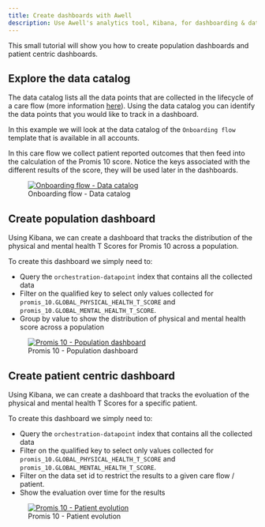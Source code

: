 ```yaml
---
title: Create dashboards with Awell
description: Use Awell's analytics tool, Kibana, for dashboarding & data visualization
---
```


This small tutorial will show you how to create population dashboards and patient centric dashboards.

## Explore the data catalog

The data catalog lists all the data points that are collected in the lifecycle of a care flow (more information [here](https://help.awellhealth.com/en/articles/4791428-data-catalog)). Using the data catalog you can identify the data points that you would like to track in a dashboard.

In this example we will look at the data catalog of the `Onboarding flow` template that is available in all accounts.

In this care flow we collect patient reported outcomes that then feed into the calculation of the Promis 10 score. Notice the keys associated with the different results of the score, they will be used later in the dashboards.

<figure className="w-full flex flex-col justify-center text-center relative">
  <a
    href="https://res.cloudinary.com/da7x4rzl4/image/upload/v1670507794/Developer%20portal/Dashboards_tutorial_-_data_catalog.png"
    target="_blank"
    className="custom-link"
  >
    <img
      src="https://res.cloudinary.com/da7x4rzl4/image/upload/v1670507794/Developer%20portal/Dashboards_tutorial_-_data_catalog.png"
      alt="Onboarding flow - Data catalog"
      className="mx-auto"
    />
  </a>
  <figcaption className="dark:text-slate-400">
    Onboarding flow - Data catalog
  </figcaption>
</figure>

## Create population dashboard

Using Kibana, we can create a dashboard that tracks the distribution of the physical and mental health T Scores for Promis 10 across a population.

To create this dashboard we simply need to:
* Query the `orchestration-datapoint` index that contains all the collected data
* Filter on the qualified key to select only values collected for `promis_10.GLOBAL_PHYSICAL_HEALTH_T_SCORE` and `promis_10.GLOBAL_MENTAL_HEALTH_T_SCORE`.
* Group by value to show the distribution of physical and mental health score across a population

<figure className="w-full flex flex-col justify-center text-center relative">
  <a
    href="https://res.cloudinary.com/da7x4rzl4/image/upload/v1670507794/Developer%20portal/Dashboards_tutorial_-_population_dashboard.png"
    target="_blank"
    className="custom-link"
  >
    <img
      src="https://res.cloudinary.com/da7x4rzl4/image/upload/v1670507794/Developer%20portal/Dashboards_tutorial_-_population_dashboard.png"
      alt="Promis 10 - Population dashboard"
      className="mx-auto"
    />
  </a>
  <figcaption className="dark:text-slate-400">
    Promis 10 - Population dashboard
  </figcaption>
</figure>

## Create patient centric dashboard

Using Kibana, we can create a dashboard that tracks the evoluation of the physical and mental health T Scores for a specific patient.

To create this dashboard we simply need to:
* Query the `orchestration-datapoint` index that contains all the collected data
* Filter on the qualified key to select only values collected for `promis_10.GLOBAL_PHYSICAL_HEALTH_T_SCORE` and `promis_10.GLOBAL_MENTAL_HEALTH_T_SCORE`.
* Filter on the data set id to restrict the results to a given care flow / patient.
* Show the evaluation over time for the results

<figure className="w-full flex flex-col justify-center text-center relative">
  <a
    href="https://res.cloudinary.com/da7x4rzl4/image/upload/v1670507794/Developer%20portal/Dashboards_tutorial_-_patient_evolution_dashboard.png"
    target="_blank"
    className="custom-link"
  >
    <img
      src="https://res.cloudinary.com/da7x4rzl4/image/upload/v1670507794/Developer%20portal/Dashboards_tutorial_-_patient_evolution_dashboard.png"
      alt="Promis 10 - Patient evolution"
      className="mx-auto"
    />
  </a>
  <figcaption className="dark:text-slate-400">
    Promis 10 - Patient evolution
  </figcaption>
</figure>